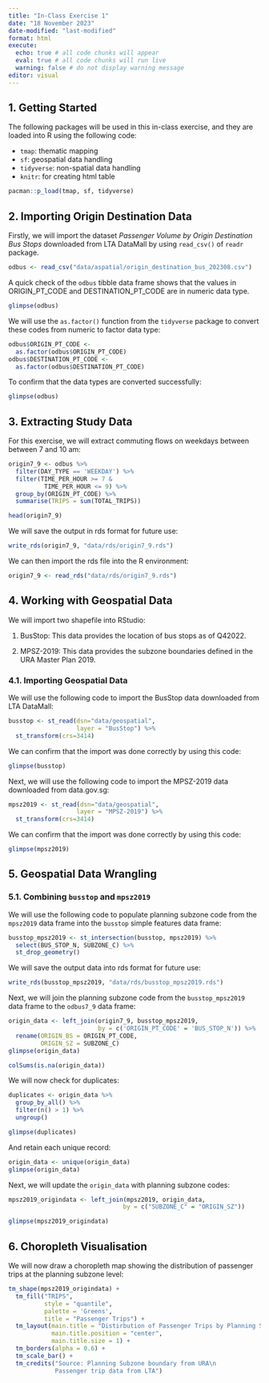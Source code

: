 ```yaml
---
title: "In-Class Exercise 1"
date: "18 November 2023"
date-modified: "last-modified"
format: html
execute: 
  echo: true # all code chunks will appear
  eval: true # all code chunks will run live
  warning: false # do not display warning message
editor: visual
---
```


## 1. Getting Started

The following packages will be used in this in-class exercise, and they are loaded into R using the following code:

-   `tmap`: thematic mapping
-   `sf`: geospatial data handling
-   `tidyverse`: non-spatial data handling
-   `knitr`: for creating html table

```r
pacman::p_load(tmap, sf, tidyverse)
```

## 2. Importing Origin Destination Data

Firstly, we will import the dataset *Passenger Volume by Origin Destination Bus Stops* downloaded from LTA DataMall by using `read_csv()` of `readr` package.

```r
odbus <- read_csv("data/aspatial/origin_destination_bus_202308.csv")
```

A quick check of the `odbus` tibble data frame shows that the values in ORIGIN_PT_CODE and DESTINATION_PT_CODE are in numeric data type.

```r
glimpse(odbus)
```

We will use the `as.factor()` function from the `tidyverse` package to convert these codes from numeric to factor data type:

```r
odbus$ORIGIN_PT_CODE <-
  as.factor(odbus$ORIGIN_PT_CODE) 
odbus$DESTINATION_PT_CODE <-
  as.factor(odbus$DESTINATION_PT_CODE)
```

To confirm that the data types are converted successfully:

```r
glimpse(odbus)
```

## 3. Extracting Study Data

For this exercise, we will extract commuting flows on weekdays between between 7 and 10 am:

```r
origin7_9 <- odbus %>%
  filter(DAY_TYPE == 'WEEKDAY') %>%
  filter(TIME_PER_HOUR >= 7 &
          TIME_PER_HOUR <= 9) %>%
  group_by(ORIGIN_PT_CODE) %>%
  summarise(TRIPS = sum(TOTAL_TRIPS))
```

```r
head(origin7_9)
```

We will save the output in rds format for future use:

```r
write_rds(origin7_9, "data/rds/origin7_9.rds")
```

We can then import the rds file into the R environment:

```r
origin7_9 <- read_rds("data/rds/origin7_9.rds")
```

## 4. Working with Geospatial Data

We will import two shapefile into RStudio:

1.  BusStop: This data provides the location of bus stops as of Q42022.

2.  MPSZ-2019: This data provides the subzone boundaries defined in the URA Master Plan 2019.

### 4.1. Importing Geospatial Data

We will use the following code to import the BusStop data downloaded from LTA DataMall:

```r
busstop <- st_read(dsn="data/geospatial",
                   layer = "BusStop") %>%
  st_transform(crs=3414)
```

We can confirm that the import was done correctly by using this code:

```r
glimpse(busstop)
```

Next, we will use the following code to import the MPSZ-2019 data downloaded from data.gov.sg:

```r
mpsz2019 <- st_read(dsn="data/geospatial",
                   layer = "MPSZ-2019") %>%
  st_transform(crs=3414)
```

We can confirm that the import was done correctly by using this code:

```r
glimpse(mpsz2019)
```

## 5. Geospatial Data Wrangling

### 5.1. Combining `busstop` and `mpsz2019`

We will use the following code to populate planning subzone code from the `mpsz2019` data frame into the `busstop` simple features data frame:

```r
busstop_mpsz2019 <- st_intersection(busstop, mpsz2019) %>%
  select(BUS_STOP_N, SUBZONE_C) %>%
  st_drop_geometry()
```

We will save the output data into rds format for future use:

```r
write_rds(busstop_mpsz2019, "data/rds/busstop_mpsz2019.rds")
```

Next, we will join the planning subzone code from the `busstop_mpsz2019` data frame to the `odbus7_9` data frame:

```r
origin_data <- left_join(origin7_9, busstop_mpsz2019,
                         by = c('ORIGIN_PT_CODE' = 'BUS_STOP_N')) %>%
  rename(ORIGIN_BS = ORIGIN_PT_CODE,
         ORIGIN_SZ = SUBZONE_C)
glimpse(origin_data)
```

```r
colSums(is.na(origin_data))
```

We will now check for duplicates:

```r
duplicates <- origin_data %>%
  group_by_all() %>%
  filter(n() > 1) %>%
  ungroup()
```

```r
glimpse(duplicates)
```

And retain each unique record:

```r
origin_data <- unique(origin_data)
glimpse(origin_data)
```

Next, we will update the `origin_data` with planning subzone codes:

```r
mpsz2019_origindata <- left_join(mpsz2019, origin_data,
                                by = c("SUBZONE_C" = "ORIGIN_SZ"))
```

```r
glimpse(mpsz2019_origindata)
```

## 6. Choropleth Visualisation

We will now draw a choropleth map showing the distribution of passenger trips at the planning subzone level:

```r
tm_shape(mpsz2019_origindata) +
  tm_fill("TRIPS",
          style = "quantile",
          palette = 'Greens',
          title = "Passenger Trips") +
  tm_layout(main.title = "Distirbution of Passenger Trips by Planning Subzone Level",
            main.title.position = "center",
            main.title.size = 1) +
  tm_borders(alpha = 0.6) +
  tm_scale_bar() +
  tm_credits("Source: Planning Subzone boundary from URA\n
             Passenger trip data from LTA")
```
